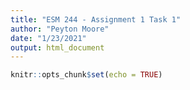 ```yaml
---
title: "ESM 244 - Assignment 1 Task 1"
author: "Peyton Moore"
date: "1/23/2021"
output: html_document
---
```


```r
knitr::opts_chunk$set(echo = TRUE)
```
